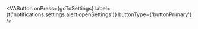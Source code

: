 
<VAButton 
onPress={goToSettings} 
label={t('notifications.settings.alert.openSettings')} 
buttonType={'buttonPrimary'} />`

<HooksInfo componentName="useTranslation" example={exampleString}/>